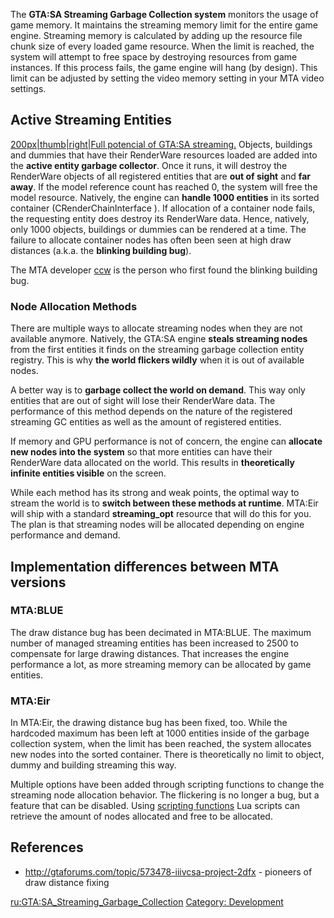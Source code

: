 The '''GTA:SA Streaming Garbage Collection system''' monitors the usage of game memory. It maintains the streaming memory limit for the entire game engine. Streaming memory is calculated by adding up the resource file chunk size of every loaded game resource. When the limit is reached, the system will attempt to free space by destroying resources from game instances. If this process fails, the game engine will hang (by design). This limit can be adjusted by setting the video memory setting in your MTA video settings.

==Active Streaming Entities==
[[/File:chillahad_farclip.png.md|200px|thumb|right|Full potencial of GTA:SA streaming.]]
Objects, buildings and dummies that have their RenderWare resources loaded are added into the '''active entity garbage collector'''. Once it runs, it will destroy the RenderWare objects of all registered entities that are '''out of sight''' and '''far away'''. If the model reference count has reached 0, the system will free the model resource. Natively, the engine can '''handle 1000 entities''' in its sorted container (CRenderChainInterface <streamingChainInfo>). If allocation of a container node fails, the requesting entity does destroy its RenderWare data. Hence, natively, only 1000 objects, buildings or dummies can be rendered at a time. The failure to allocate container nodes has often been seen at high draw distances (a.k.a. the '''blinking building bug''').

The MTA developer [[/user:ccw.md|ccw]] is the person who first found the blinking building bug.

===Node Allocation Methods===
There are multiple ways to allocate streaming nodes when they are not available anymore. Natively, the GTA:SA engine '''steals streaming nodes''' from the first entities it finds on the streaming garbage collection entity registry. This is why '''the world flickers wildly''' when it is out of available nodes.

A better way is to '''garbage collect the world on demand'''. This way only entities that are out of sight will lose their RenderWare data. The performance of this method depends on the nature of the registered streaming GC entities as well as the amount of registered entities.

If memory and GPU performance is not of concern, the engine can '''allocate new nodes into the system''' so that more entities can have their RenderWare data allocated on the world. This results in '''theoretically infinite entities visible''' on the screen.

While each method has its strong and weak points, the optimal way to stream the world is to '''switch between these methods at runtime'''. MTA:Eir will ship with a standard '''streaming_opt''' resource that will do this for you. The plan is that streaming nodes will be allocated depending on engine performance and demand.

==Implementation differences between MTA versions==
===MTA:BLUE===
The draw distance bug has been decimated in MTA:BLUE. The maximum number of managed streaming entities has been increased to 2500 to compensate for large drawing distances. That increases the engine performance a lot, as more streaming memory can be allocated by game entities.

===MTA:Eir===
In MTA:Eir, the drawing distance bug has been fixed, too. While the hardcoded maximum has been left at 1000 entities inside of the garbage collection system, when the limit has been reached, the system allocates new nodes into the sorted container. There is theoretically no limit to object, dummy and building streaming this way.

Multiple options have been added through scripting functions to change the streaming node allocation behavior. The flickering is no longer a bug, but a feature that can be disabled. Using [[/MTA:Eir/New_Scripting_Functions.md|scripting functions]] Lua scripts can retrieve the amount of nodes allocated and free to be allocated.

==References==
* http://gtaforums.com/topic/573478-iiivcsa-project-2dfx - pioneers of draw distance fixing

[[/ru:GTA:SA_Streaming_Garbage_Collection.md|ru:GTA:SA_Streaming_Garbage_Collection]]
[[/Category: Development.md|Category: Development]]